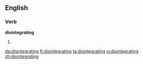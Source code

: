 ==English==

===Verb===
'''disintegrating'''

# {{present participle of|disintegrate}}

[[de:disintegrating]]
[[fr:disintegrating]]
[[ta:disintegrating]]
[[vi:disintegrating]]
[[zh:disintegrating]]